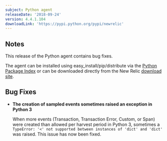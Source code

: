 ```yaml
---
subject: Python agent
releaseDate: '2018-09-24'
version: 4.4.1.104
downloadLink: 'https://pypi.python.org/pypi/newrelic'
---
```


## Notes

This release of the Python agent contains bug fixes.

The agent can be installed using easy_install/pip/distribute via the [Python Package Index](https://pypi.python.org/pypi/newrelic) or can be downloaded directly from the New Relic [download site](http://download.newrelic.com/python_agent/release).

## Bug Fixes

* **The creation of sampled events sometimes raised an exception in Python 3**

  When more events (Transaction, Transaction Error, Custom, or Span) were created than allowed per harvest period in Python 3, sometimes a `TypeError: '<' not supported between instances of 'dict' and 'dict'` was raised. This issue has now been fixed.
